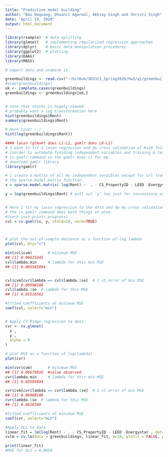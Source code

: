 ```yaml
---
title: "Predictive model building"
author: "Bao Doquang, Dhwanit Agarwal, Akksay Singh and Shristi Singh"
date: "April 19, 2020"
output: html_document
---
```


```r
library(rsample)  # data splitting 
library(glmnet)   # implementing regularized regression approaches
library(dplyr)    # basic data manipulation procedures
library(ggplot2)  # plotting
library(DAAG)
library(MASS)

# import data and examine it

greenbuildings <- read.csv("~/GitHub/SDS323_Spring2020/hw3/q1/greenbuildings.csv")
#View(greenbuildings)
ok <- complete.cases(greenbuildings)
greenbuildings <- greenbuildings[ok,]


# note that shares is hugely skewed
# probably want a log transformation here
hist(greenbuildings$Rent)
summary(greenbuildings$Rent)

# much nicer :-)
hist(log(greenbuildings$Rent))

#### lasso (glmnet does L1-L2, gamlr does L0-L1) 
# I want to fit a lasso regression and do cross validation of K=10 folds 
# inorder to automate finiding independent variables and training & testing my data multiple times.
# cv.gamlr command in the gamlr does it for me.
# download gamlr library
library(gamlr) 

# i create a matrix of all my independent varaibles except for url from online_news data to make it easily readable for gamlr commands.
# the sparse.model.matrix function.
x = sparse.model.matrix( log(Rent) ~  . - CS_PropertyID - LEED -Energystar  , data=greenbuildings, standardize=TRUE)[, -1] # do -1 to drop intercep

y = log(greenbuildings$Rent) # pull out `y' too just for convenience and do log(shares)- dependent variable


# Here I fit my lasso regression to the data and do my cross validation of k=10 n folds
# the cv.gamlr command does both things at once.
#(verb just prints progress)
cvl = cv.gamlr(x, y, nfold=10, verb=TRUE)



# plot the out-of-sample deviance as a function of log lambda
plot(cvl, bty="n")

min(cvl$cvm)       # minimum MSE
## [1] 0.06615445
cvl$lambda.min     # lambda for this min MSE
## [1] 0.003585894


cvl$cvm[cvr$lambda == cvl$lambda.1se]  # 1 st.error of min MSE
## [1] 0.06908108
cvl$lambda.1se  # lambda for this MSE
## [1] 0.01516562

#fitted coefficients at minimum MSE
coef(cvl, select="min")


# Apply CV Ridge regression to data
cvr <- cv.glmnet(
  x ,
  y ,
  alpha = 0
)

# plot MSE as a function of log(lambda)
plot(cvr)

min(cvr$cvm)       # minimum MSE
## [1] 0.06679016  #value observed
cvr$lambda.min     # lambda for this min MSE
## [1] 0.03585894

cvr$cvm[cvr$lambda == cvr$lambda.1se]  # 1 st.error of min MSE
## [1] 0.06908108
cvr$lambda.1se  # lambda for this MSE
## [1] 0.0828388

#fitted coefficients at minimum MSE
coef(cvr, select="min")

#Apply OLS to data
linear_fit = lm(log(Rent) ~ . - CS_PropertyID - LEED -Energystar , data = greenbuildings) #no scaling  in linear model, need to include intercept term 
cvlm = cv.lm(data = greenbuildings, linear_fit, m=10, plotit = FALSE, printit = FALSE)

print(linear_fit)
#MSE for OLS = 0.0659
```
